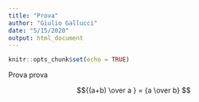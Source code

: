 ```yaml
---
title: "Prova"
author: "Giulio Gallucci"
date: "5/15/2020"
output: html_document
---
```


```r
knitr::opts_chunk$set(echo = TRUE)
```

Prova prova

$${(a+b) \over a } = {a \over b} $$

